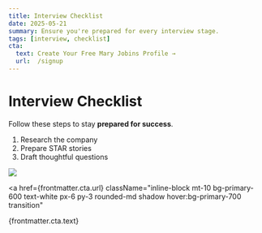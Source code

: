 ```yaml
---
title: Interview Checklist
date: 2025-05-21
summary: Ensure you're prepared for every interview stage.
tags: [interview, checklist]
cta:
  text: Create Your Free Mary Jobins Profile →
  url:  /signup
---
```


# Interview Checklist

Follow these steps to stay **prepared for success**.

<ol className="list-decimal pl-6 space-y-2">
  <li>Research the company</li>
  <li>Prepare STAR stories</li>
  <li>Draft thoughtful questions</li>
</ol>

<img src="/img/interview-checklist.png" className="rounded-lg shadow-md mt-8" />

<a
  href={frontmatter.cta.url}
  className="inline-block mt-10 bg-primary-600 text-white px-6 py-3 rounded-md shadow hover:bg-primary-700 transition"
>
  {frontmatter.cta.text}
</a>
